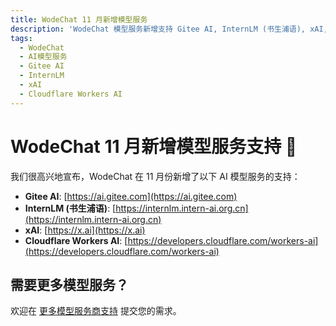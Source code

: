 ```yaml
---
title: WodeChat 11 月新增模型服务
description: 'WodeChat 模型服务新增支持 Gitee AI, InternLM (书生浦语), xAI, Cloudflare WorkersAI'
tags:
  - WodeChat
  - AI模型服务
  - Gitee AI
  - InternLM
  - xAI
  - Cloudflare Workers AI
---
```


# WodeChat 11 月新增模型服务支持 🎉

我们很高兴地宣布，WodeChat 在 11 月份新增了以下 AI 模型服务的支持：

- **Gitee AI**: [https://ai.gitee.com](https://ai.gitee.com)
- **InternLM (书生浦语)**: [https://internlm.intern-ai.org.cn](https://internlm.intern-ai.org.cn)
- **xAI**: [https://x.ai](https://x.ai)
- **Cloudflare Workers AI**: [https://developers.cloudflare.com/workers-ai](https://developers.cloudflare.com/workers-ai)

## 需要更多模型服务？

欢迎在 [更多模型服务商支持](https://github.com/lobehub/lobe-chat/discussions/6157) 提交您的需求。
